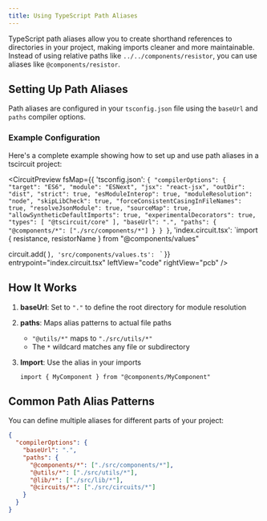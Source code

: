 ```yaml
---
title: Using TypeScript Path Aliases
---
```



TypeScript path aliases allow you to create shorthand references to directories in your project, making imports cleaner and more maintainable. Instead of using relative paths like `../../components/resistor`, you can use aliases like `@components/resistor`.

## Setting Up Path Aliases

Path aliases are configured in your `tsconfig.json` file using the `baseUrl` and `paths` compiler options.

### Example Configuration

Here's a complete example showing how to set up and use path aliases in a tscircuit project:

<CircuitPreview
  fsMap={{
    'tsconfig.json': `{
  "compilerOptions": {
    "target": "ES6",
    "module": "ESNext",
    "jsx": "react-jsx",
    "outDir": "dist",
    "strict": true,
    "esModuleInterop": true,
    "moduleResolution": "node",
    "skipLibCheck": true,
    "forceConsistentCasingInFileNames": true,
    "resolveJsonModule": true,
    "sourceMap": true,
    "allowSyntheticDefaultImports": true,
    "experimentalDecorators": true,
    "types": [
      "@tscircuit/core"
    ],
    "baseUrl": ".",
    "paths": {
      "@components/*": ["./src/components/*"]
    }
  }
}`,
    'index.circuit.tsx': `import { resistance, resistorName } from "@components/values"

  circuit.add(
  <board width="10mm" height="10mm">
    <resistor resistance={resistance} name={resistorName} footprint="0402" schX={3} pcbX={3}/>
    <capacitor
      capacitance="1000pF"
      footprint="0402"
      name="C1"
      schX={-3}
      pcbX={-3}
    />
  </board>
)`,
    'src/components/values.ts': `
    `
  }}
  entrypoint="index.circuit.tsx"
  leftView="code"
  rightView="pcb"
/>

## How It Works

1. **baseUrl**: Set to `"."` to define the root directory for module resolution
2. **paths**: Maps alias patterns to actual file paths
   - `"@utils/*"` maps to `"./src/utils/*"`
   - The `*` wildcard matches any file or subdirectory

3. **Import**: Use the alias in your imports
   ```tsx
   import { MyComponent } from "@components/MyComponent"
   ```

## Common Path Alias Patterns

You can define multiple aliases for different parts of your project:

```json
{
  "compilerOptions": {
    "baseUrl": ".",
    "paths": {
      "@components/*": ["./src/components/*"],
      "@utils/*": ["./src/utils/*"],
      "@lib/*": ["./src/lib/*"],
      "@circuits/*": ["./src/circuits/*"]
    }
  }
}
```
